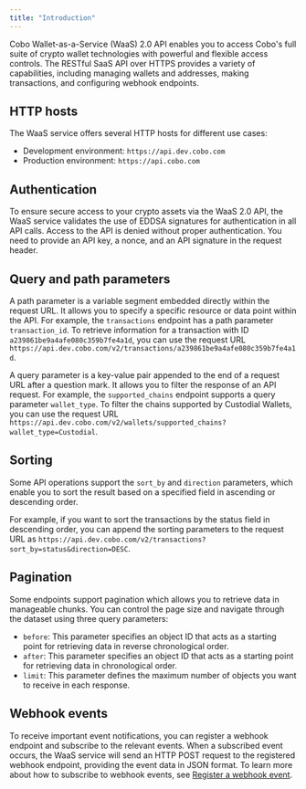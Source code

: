 ```yaml
---
title: "Introduction"
---
```


Cobo Wallet-as-a-Service (WaaS) 2.0 API enables you to access Cobo's full suite of crypto wallet technologies with powerful and flexible access controls. The RESTful SaaS API over HTTPS provides a variety of capabilities, including managing wallets and addresses, making transactions, and configuring webhook endpoints.

## HTTP hosts
The WaaS service offers several HTTP hosts for different use cases: 

- Development environment: `https://api.dev.cobo.com`
- Production environment: `https://api.cobo.com`

## Authentication
To ensure secure access to your crypto assets via the WaaS 2.0 API, the WaaS service validates the use of EDDSA signatures for authentication in all API calls. Access to the API is denied without proper authentication. You need to provide an API key, a nonce, and an API signature in the request header.

## Query and path parameters
A path parameter is a variable segment embedded directly within the request URL. It allows you to specify a specific resource or data point within the API. For example, the `transactions` endpoint has a path parameter `transaction_id`. To retrieve information for a transaction with ID `a239861be9a4afe080c359b7fe4a1d`, you can use the request URL `https://api.dev.cobo.com/v2/transactions/a239861be9a4afe080c359b7fe4a1d`.

A query parameter is a key-value pair appended to the end of a request URL after a question mark. It allows you to filter the response of an API request. For example, the `supported_chains` endpoint supports a query parameter `wallet_type`. To filter the chains supported by Custodial Wallets, you can use the request URL `https://api.dev.cobo.com/v2/wallets/supported_chains?wallet_type=Custodial`.

## Sorting

Some API operations support the `sort_by` and `direction` parameters, which enable you to sort the result based on a specified field in ascending or descending order.

For example, if you want to sort the transactions by the status field in descending order, you can append the sorting parameters to the request URL as `https://api.dev.cobo.com/v2/transactions?sort_by=status&direction=DESC`.

## Pagination

Some endpoints support pagination which allows you to retrieve data in manageable chunks. You can control the page size and navigate through the dataset using three query parameters:

- `before`: This parameter specifies an object ID that acts as a starting point for retrieving data in reverse chronological order. 
- `after`: This parameter specifies an object ID that acts as a starting point for retrieving data in chronological order.
- `limit`: This parameter defines the maximum number of objects you want to receive in each response.

## Webhook events

To receive important event notifications, you can register a webhook endpoint and subscribe to the relevant events. When a subscribed event occurs, the WaaS service will send an HTTP POST request to the registered webhook endpoint, providing the event data in JSON format. To learn more about how to subscribe to webhook events, see [Register a webhook event](https://manuals.cobo.com/en/portal/developer-console/webhooks-create).